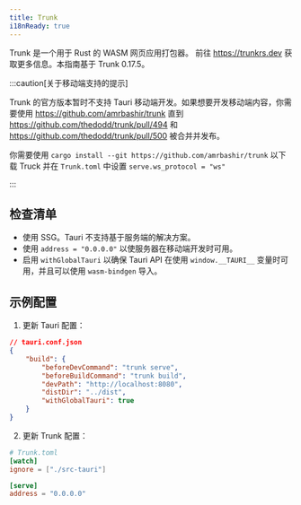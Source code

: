```yaml
---
title: Trunk
i18nReady: true
---
```


Trunk 是一个用于 Rust 的 WASM 网页应用打包器。 前往 https://trunkrs.dev 获取更多信息。本指南基于 Trunk 0.17.5。

:::caution[关于移动端支持的提示]

Trunk 的官方版本暂时不支持 Tauri 移动端开发。如果想要开发移动端内容，你需要使用 https://github.com/amrbashir/trunk 直到 https://github.com/thedodd/trunk/pull/494 和 https://github.com/thedodd/trunk/pull/500 被合并并发布。

你需要使用 `cargo install --git https://github.com/amrbashir/trunk` 以下载 Truck 并在 `Trunk.toml` 中设置 `serve.ws_protocol = "ws"`

:::

## 检查清单

- 使用 SSG。Tauri 不支持基于服务端的解决方案。
- 使用 `address = "0.0.0.0"` 以使服务器在移动端开发时可用。
- 启用 `withGlobalTauri` 以确保 Tauri API 在使用 `window.__TAURI__` 变量时可用，并且可以使用 `wasm-bindgen` 导入。

## 示例配置

1. 更新 Tauri 配置：

```json
// tauri.conf.json
{
	"build": {
		"beforeDevCommand": "trunk serve",
		"beforeBuildCommand": "trunk build",
		"devPath": "http://localhost:8080",
		"distDir": "../dist",
		"withGlobalTauri": true
	}
}
```

2. 更新 Trunk 配置：

```toml
# Trunk.toml
[watch]
ignore = ["./src-tauri"]

[serve]
address = "0.0.0.0"
```
